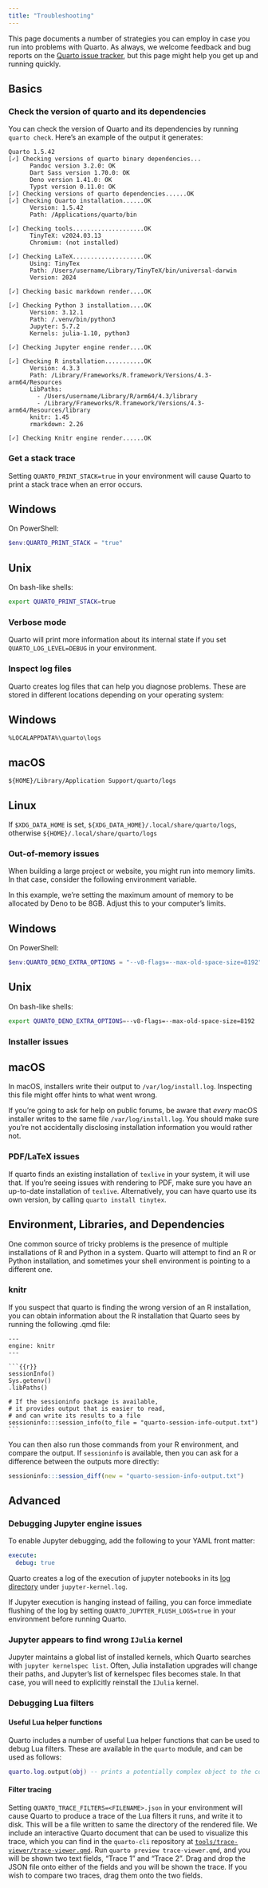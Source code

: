 ```yaml
---
title: "Troubleshooting"
---
```


This page documents a number of strategies you can employ in case you run into problems with Quarto.
As always, we welcome feedback and bug reports on the [Quarto issue tracker](https://github.com/quarto-dev/quarto-cli/issues),
but this page might help you get up and running quickly.

## Basics

### Check the version of quarto and its dependencies
 
You can check the version of Quarto and its dependencies by running `quarto check`. Here's an example of the output it generates:

```
Quarto 1.5.42
[✓] Checking versions of quarto binary dependencies...
      Pandoc version 3.2.0: OK
      Dart Sass version 1.70.0: OK
      Deno version 1.41.0: OK
      Typst version 0.11.0: OK
[✓] Checking versions of quarto dependencies......OK
[✓] Checking Quarto installation......OK
      Version: 1.5.42
      Path: /Applications/quarto/bin

[✓] Checking tools....................OK
      TinyTeX: v2024.03.13
      Chromium: (not installed)

[✓] Checking LaTeX....................OK
      Using: TinyTex
      Path: /Users/username/Library/TinyTeX/bin/universal-darwin
      Version: 2024

[✓] Checking basic markdown render....OK

[✓] Checking Python 3 installation....OK
      Version: 3.12.1
      Path: /.venv/bin/python3
      Jupyter: 5.7.2
      Kernels: julia-1.10, python3

[✓] Checking Jupyter engine render....OK

[✓] Checking R installation...........OK
      Version: 4.3.3
      Path: /Library/Frameworks/R.framework/Versions/4.3-arm64/Resources
      LibPaths:
        - /Users/username/Library/R/arm64/4.3/library
        - /Library/Frameworks/R.framework/Versions/4.3-arm64/Resources/library
      knitr: 1.45
      rmarkdown: 2.26

[✓] Checking Knitr engine render......OK
```

### Get a stack trace

Setting `QUARTO_PRINT_STACK=true` in your environment will cause Quarto to print a stack trace when an error occurs.

::: panel-tabset

## Windows

On PowerShell:

```powershell
$env:QUARTO_PRINT_STACK = "true"
```

## Unix

On bash-like shells:

```bash
export QUARTO_PRINT_STACK=true
```

:::

### Verbose mode

Quarto will print more information about its internal state if you set `QUARTO_LOG_LEVEL=DEBUG` in your environment.

### Inspect log files {#log-files}

Quarto creates log files that can help you diagnose problems. These are stored in different locations depending on your operating system:

::: panel-tabset

## Windows

`%LOCALAPPDATA%\quarto\logs`

## macOS

`${HOME}/Library/Application Support/quarto/logs`

## Linux

If `$XDG_DATA_HOME` is set, `${XDG_DATA_HOME}/.local/share/quarto/logs`, otherwise `${HOME}/.local/share/quarto/logs`

:::

### Out-of-memory issues

When building a large project or website, you might run into memory limits. In that case, consider the following environment variable.

In this example, we're setting the maximum amount of memory to be allocated by Deno to be 8GB. Adjust this to your computer's limits.

::: panel-tabset

## Windows

On PowerShell:

```powershell
$env:QUARTO_DENO_EXTRA_OPTIONS = "--v8-flags=--max-old-space-size=8192"
```

## Unix

On bash-like shells:

```bash
export QUARTO_DENO_EXTRA_OPTIONS=--v8-flags=--max-old-space-size=8192
```

:::

### Installer issues

::: panel-tabset

## macOS

In macOS, installers write their output to `/var/log/install.log`. Inspecting this file might offer hints to what went wrong.

::: callout-warning

If you're going to ask for help on public forums, be aware that *every* macOS installer writes to the same file `/var/log/install.log`. 
You should make sure you're not accidentally disclosing installation information you would rather not.
:::

:::

### PDF/LaTeX issues

If quarto finds an existing installation of `texlive` in your system, it will use that. If you're seeing
issues with rendering to PDF, make sure you have an up-to-date installation of `texlive`. Alternatively, you can have quarto use its own version, by calling `quarto install tinytex`.

## Environment, Libraries, and Dependencies

One common source of tricky problems is the presence of multiple installations of R and Python in a system. Quarto will attempt to find an R or Python installation, and sometimes your shell environment is pointing to a different one.

### knitr

If you suspect that quarto is finding the wrong version of an R installation, you can obtain information about the R installation that Quarto sees by running the following .qmd file:

````
---
engine: knitr
---

```{{r}}
sessionInfo()
Sys.getenv()
.libPaths()

# If the sessioninfo package is available, 
# it provides output that is easier to read,
# and can write its results to a file
sessioninfo:::session_info(to_file = "quarto-session-info-output.txt")
```
````

You can then also run those commands from your R environment, and compare the output. If `sessioninfo` is available, then you
can ask for a difference between the outputs more directly:

```r
sessioninfo:::session_diff(new = "quarto-session-info-output.txt")
```

## Advanced

### Debugging Jupyter engine issues

To enable Jupyter debugging, add the following to your YAML front matter:

```yml
execute:
  debug: true
```

Quarto creates a log of the execution of jupyter notebooks in its [log directory](#log-files) under `jupyter-kernel.log`.

If Jupyter execution is hanging instead of failing, you can force immediate flushing of the log by setting `QUARTO_JUPYTER_FLUSH_LOGS=true` in your environment before running Quarto.

### Jupyter appears to find wrong `IJulia` kernel

Jupyter maintains a global list of installed kernels, which Quarto searches with `jupyter kernelspec list`.
Often, Julia installation upgrades will change their paths, and Jupyter's list of kernelspec files becomes stale.
In that case, you will need to explicitly reinstall the `IJulia` kernel.

### Debugging Lua filters

#### Useful Lua helper functions

Quarto includes a number of useful Lua helper functions that can be used to debug Lua filters. These are available in the `quarto` module, and can be used as follows:

```lua
quarto.log.output(obj) -- prints a potentially complex object to the console
```

#### Filter tracing

Setting `QUARTO_TRACE_FILTERS=<FILENAME>.json` in your environment will cause Quarto to produce a trace of the Lua filters it runs, and write it to disk. This will be a file written to same the directory of the rendered file. We include an interactive Quarto document that can be used to visualize this trace, which you can find in the `quarto-cli` repository at [`tools/trace-viewer/trace-viewer.qmd`](https://github.com/quarto-dev/quarto-cli/tree/main/tools/trace-viewer/trace-viewer.qmd). Run `quarto preview trace-viewer.qmd`, and you will be shown two text fields, "Trace 1" and "Trace 2". Drag and drop the JSON file onto either of the fields and you will be shown the trace. If you wish to compare two traces, drag them onto the two fields. 

